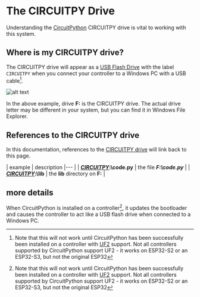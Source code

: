 
# The CIRCUITPY Drive

Understanding the [CircuitPython](https://circuitpython.org/) CIRCUITPY drive is vital to working with this system. 

## Where is my CIRCUITPY drive?

The CIRCUITPY drive will appear as a [USB Flash Drive](https://en.wikipedia.org/wiki/USB_flash_drive) with the label ```CIRCUITPY``` when you connect your controller to a Windows PC with a USB cable[^1]. 

![alt text](images/CPDRIVE_FOLDER.jpeg)

In the above example, drive **F:** is the CIRCUITPY drive.  The actual drive letter may be different in your system, but you can find it in Windows File Explorer.

## References to the CIRCUITPY drive

In this documentation, references to the [CIRCUITPY drive](CIRCUITPY_DRIVE.mdx) will link back to this page.

| example | description |--- |
| [***CIRCUITPY***](CIRCUITPY_DRIVE.mdx)__:\code.py__  | the file ___F:\code.py___   |
| [***CIRCUITPY***](CIRCUITPY_DRIVE.mdx)__:\lib__ | the __lib__ directory on __F:__ |

## more details

When CircuitPython is installed on a controller[^1], it updates the bootloader and causes the controller to act like a USB flash drive when connected to a Windows PC.  

[^1]: Note that this will not work until CircuitPython has been successfully been installed on a controller with [UF2](https://github.com/microsoft/uf2) support. Not all controllers supported by CircuitPython support UF2 - it works on ESP32-S2 or an ESP32-S3, but not the original ESP32